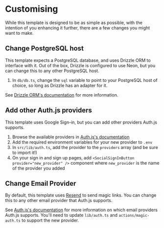# Customising

While this template is designed to be as simple as possible, with the intention of you enhancing it further, there are a few changes you might want to make.

## Change PostgreSQL host

This template expects a PostgreSQL database, and uses Drizzle ORM to interface with it. Out of the box, Drizzle is configured to use Neon, but you can change this to any other PostgreSQL host.

1. In `db/db.ts`, change the `sql` variable to point to your PostgreSQL host of choice, so long as Drizzle has an adapter for it.

See [Drizzle ORM's documentation](https://orm.drizzle.team/docs/get-started-postgresql) for more information.

## Add other Auth.js providers

This template uses Google Sign-in, but you can add other providers Auth.js supports.

1. Browse the available providers in [Auth.js's documentation](https://authjs.dev/getting-started/authentication/oauth)
2. Add the required environment variables for your new provider to `.env`
3. In `src/lib/auth.ts`, add the provider to the `providers` array (and be sure to import it!)
4. On your sign in and sign up pages, add `<SocialSignInButton provider="new_provider" />` component where `new_provider` is the name of the provider you added

## Change Email Provider

By default, this template uses [Resend](https://resend.com/emails) to send magic links. You can change this to any other email provider that Auth.js supports.

See [Auth.js's documentation](https://authjs.dev/getting-started/authentication/email#signin-5) for more information on which email providers Auth.js supports. You'll need to update `lib/auth.ts` and `actions/magic-auth.ts` to support the new provider.
